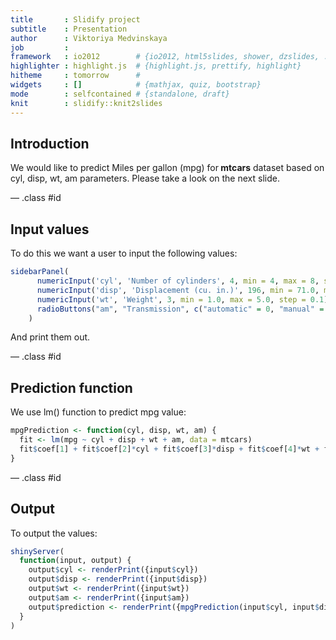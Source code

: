 ```yaml
---
title       : Slidify project
subtitle    : Presentation
author      : Viktoriya Medvinskaya
job         : 
framework   : io2012        # {io2012, html5slides, shower, dzslides, ...}
highlighter : highlight.js  # {highlight.js, prettify, highlight}
hitheme     : tomorrow      # 
widgets     : []            # {mathjax, quiz, bootstrap}
mode        : selfcontained # {standalone, draft}
knit        : slidify::knit2slides
---
```


## Introduction

We would like to predict Miles per gallon (mpg) for<b> mtcars</b> dataset based on cyl, disp, wt, am parameters. Please take a look on the next slide.

--- .class #id 

## Input values

To do this we want a user to input the following values:

```r
sidebarPanel(
      numericInput('cyl', 'Number of cylinders', 4, min = 4, max = 8, step = 1),
      numericInput('disp', 'Displacement (cu. in.)', 196, min = 71.0, max = 472.0, step = 1),
      numericInput('wt', 'Weight', 3, min = 1.0, max = 5.0, step = 0.1),
      radioButtons("am", "Transmission", c("automatic" = 0, "manual" = 1))
    )
```
    
And print them out.

--- .class #id 

## Prediction function

We use lm() function to predict mpg value:

```r
mpgPrediction <- function(cyl, disp, wt, am) {
  fit <- lm(mpg ~ cyl + disp + wt + am, data = mtcars)
  fit$coef[1] + fit$coef[2]*cyl + fit$coef[3]*disp + fit$coef[4]*wt + fit$coef[5]*as.numeric(am)
}
```

--- .class #id 

## Output

To output the values:

```r
shinyServer(
  function(input, output) {
    output$cyl <- renderPrint({input$cyl})
    output$disp <- renderPrint({input$disp})
    output$wt <- renderPrint({input$wt})
    output$am <- renderPrint({input$am})
    output$prediction <- renderPrint({mpgPrediction(input$cyl, input$disp, input$wt, input$am)})
  }
)
```